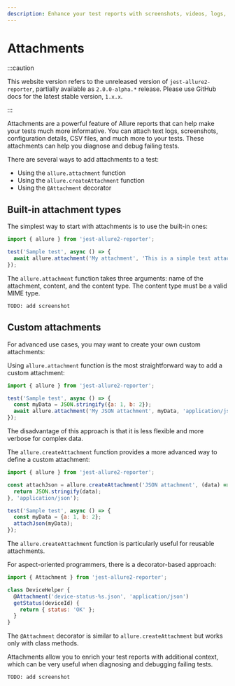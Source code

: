 ```yaml
---
description: Enhance your test reports with screenshots, videos, logs, and more.
---
```



# Attachments

:::caution

This website version refers to the unreleased version of `jest-allure2-reporter`, partially available as `2.0.0-alpha.*` release.
Please use GitHub docs for the latest stable version, `1.x.x`.

:::

Attachments are a powerful feature of Allure reports that can help make your tests much more informative. You can attach text logs, screenshots, configuration details, CSV files, and much more to your tests. These attachments can help you diagnose and debug failing tests.

There are several ways to add attachments to a test:

* Using the `allure.attachment` function
* Using the `allure.createAttachment` function
* Using the `@Attachment` decorator

## Built-in attachment types

The simplest way to start with attachments is to use the built-in ones:

<Tabs groupId="approach">
  <TabItem value="function" label="DSL">

```js
import { allure } from 'jest-allure2-reporter';

test('Sample test', async () => {
  await allure.attachment('My attachment', 'This is a simple text attachment', 'text/plain');
});
```

  </TabItem>
</Tabs>

The `allure.attachment` function takes three arguments: name of the attachment, content, and the content type. The content type must be a valid MIME type.

`TODO: add screenshot`

## Custom attachments

For advanced use cases, you may want to create your own custom attachments:

<Tabs>
  <TabItem value="attachment">

Using `allure.attachment` function is the most straightforward way to add a custom attachment:

```js
import { allure } from 'jest-allure2-reporter';

test('Sample test', async () => {
  const myData = JSON.stringify({a: 1, b: 2});
  await allure.attachment('My JSON attachment', myData, 'application/json');
});
```

The disadvantage of this approach is that it is less flexible and more verbose for complex data.

  </TabItem>
  <TabItem value="createAttachment">

The `allure.createAttachment` function provides a more advanced way to define a custom attachment:

```js
import { allure } from 'jest-allure2-reporter';

const attachJson = allure.createAttachment('JSON attachment', (data) => {
  return JSON.stringify(data);
}, 'application/json');

test('Sample test', async () => {
  const myData = {a: 1, b: 2};
  attachJson(myData);
});
```

The `allure.createAttachment` function is particularly useful for reusable attachments.

  </TabItem>
  <TabItem value="@Attachment">

For aspect-oriented programmers, there is a decorator-based approach:

```js
import { Attachment } from 'jest-allure2-reporter';

class DeviceHelper {
  @Attachment('device-status-%s.json', 'application/json')
  getStatus(deviceId) {
    return { status: 'OK' };
  }
}
```

The `@Attachment` decorator is similar to `allure.createAttachment` but works only with class methods.

  </TabItem>
</Tabs>

Attachments allow you to enrich your test reports with additional context, which can be very useful when diagnosing and debugging failing tests.

`TODO: add screenshot`
